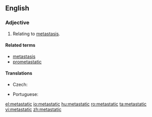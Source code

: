 ==English==

===Adjective===
{{en-adj|-}}

# {{context|medicine}} Relating to [[metastasis]].

====Related terms====
* [[metastasis]]
* [[prometastatic]]

====Translations====
{{trans-top|relating to metastasis}}
* Czech: {{t-|cs|metastatický}}
{{trans-mid}}
* Portuguese: {{t-|pt|metastático|m}}
{{trans-bottom}}

[[el:metastatic]]
[[io:metastatic]]
[[hu:metastatic]]
[[ro:metastatic]]
[[ta:metastatic]]
[[vi:metastatic]]
[[zh:metastatic]]